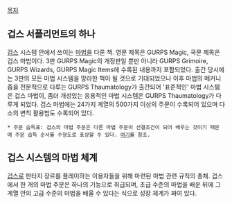 [[목차]]

== 겁스 서플리먼트의 하나 ==
[[겁스]] 시스템 안에서 쓰이는 [[마법]]을 다룬 책. 영문 제목은 GURPS Magic, 국문 제목은 겁스 마법이다. 3판 GURPS Magic의 개정판일 뿐만 아니라 GURPS Grimoire, GURPS Wizards, GURPS Magic Items에 수록된 내용까지 포함되었다. 출간 당시에는 3판의 모든 마법 시스템을 망라한 책이 될 것으로 기대되었으나 이후 마법의 메커니즘을 전문적으로 다루는 GURPS Thaumatology가 출간되어 '표준적인' 마법 시스템은 겁스 마법이, 좀더 개성있는 응용적인 마법 시스템은 GURPS Thaumatology가 다루게 되었다. 겁스 마법에는 24가지 계열의 500가지 이상의 주문이 수록되어 있으며 다소의 변칙 활용법도 수록되어 있다.

 * 주문 습득표: 겁스의 마법 주문은 다른 마법 주문이 선결조건이 되어 배우는 것이기 때문에 주문 습득 순서를 수형도로 표상할 수 있다. [http://www.rpg-session.net/bbs/data/62249 여기]를 참조.

== 겁스 시스템의 마법 체계 ==
[[겁스]]로 판타지 장르를 플레이하는 이용자들을 위해 마련된 마법 관련 규칙의 총체. 겁스에서 한 개의 마법 주문은 하나의 기능으로 취급되며, 초급 수준의 마법을 배운 뒤에 그 계열 안의 고급 수준의 마법을 배울 수 있다는 식으로 성장 체계가 짜여 있다.
